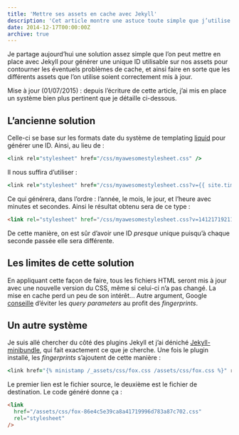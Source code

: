 ```yaml
---
title: 'Mettre ses assets en cache avec Jekyll'
description: 'Cet article montre une astuce toute simple que j’utilise pour contourner les problèmes de cache que l’on peut rencontrer sur Jekyll avec différents assets.'
date: 2014-12-17T00:00:00Z
archive: true
---
```


Je partage aujourd’hui une solution assez simple que l’on peut mettre en place avec Jekyll pour générer une unique ID utilisable sur nos assets pour contourner les éventuels problèmes de cache, et ainsi faire en sorte que les différents assets que l’on utilise soient correctement mis à jour.

<div className="info">
  Mise à jour (01/07/2015) : depuis l’écriture de cette article, j’ai mis en
  place un système bien plus pertinent que je détaille ci-dessous.
</div>

## L’ancienne solution

Celle-ci se base sur les formats date du système de templating <a href="http://liquidmarkup.org/">liquid</a> pour générer une ID. Ainsi, au lieu de :

```ruby
<link rel="stylesheet" href="/css/myawesomestylesheet.css" />
```

Il nous suffira d’utiliser :

```ruby
<link rel="stylesheet" href="/css/myawesomestylesheet.css?v={{ site.time | date: '%y%m%d%k%M%S' }}">
```

Ce qui générera, dans l’ordre : l’année, le mois, le jour, et l’heure avec minutes et secondes. Ainsi le résultat obtenu sera de ce type :

```html
<link rel="stylesheet" href="/css/myawesomestylesheet.css?v=141217192112" />
```

De cette manière, on est sûr d’avoir une ID _presque_ unique puisqu’à chaque seconde passée elle sera différente.

## Les limites de cette solution

En appliquant cette façon de faire, tous les fichiers HTML seront mis à jour avec une nouvelle version du CSS, même si celui-ci n’a pas changé. La mise en cache perd un peu de son intérêt... Autre argument, Google [conseille](https://developers.google.com/speed/docs/insights/LeverageBrowserCaching) d’éviter les _query parameters_ au profit des _fingerprints_.

## Un autre système

Je suis allé chercher du côté des plugins Jekyll et j’ai déniché [Jekyll-minibundle](https://github.com/tkareine/jekyll-minibundle), qui fait exactement ce que je cherche. Une fois le plugin installé, les _fingerprints_ s’ajoutent de cette manière :

```ruby
<link href="{% ministamp /_assets/css/fox.css /assets/css/fox.css %}" rel="stylesheet">
```

Le premier lien est le fichier source, le deuxième est le fichier de destination. Le code généré donne ça :

```html
<link
  href="/assets/css/fox-86e4c5e39ca8a41719996d783a87c702.css"
  rel="stylesheet"
/>
```
